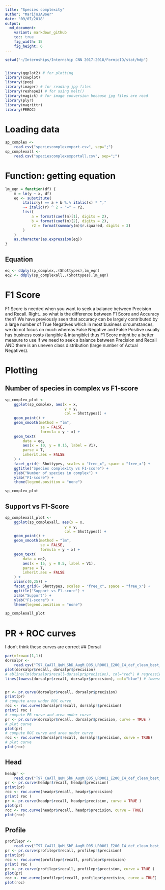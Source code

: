 ```yaml
---
title: "Species complexity"
author: "MarijnJABoer"
date: "09/07/2018"
output:
  md_document:
    variant: markdown_github
    toc: true
    fig_width: 15
    fig_height: 6
---
```


```r
setwd("~/Internships/Internship CNN 2017-2018/FormicID/stat/hdp")


library(ggplot2) # for plotting
library(cowplot)
library(jpeg)
library(imager) # for reading jpg files
library(reshape2) # for using melt()
library(magick) # for image conversion because jpg files are read
library(plyr)
library(magrittr)
library(PRROC)

```
# Loading data
```r
sp_complex <-
    read.csv("speciescomplexexport.csv", sep=";")
sp_complexall <- 
    read.csv("speciescomplexexportall.csv", sep=";")
```

# Function: getting equation

```r
lm_eqn = function(df) {
    m = lm(y ~ x, df)
    eq <- substitute(
        italic(y) == a + b %.% italic(x) * ","
        ~~ italic(r) ^ 2 ~ "=" ~ r2,
        list(
            a = format(coef(m)[1], digits = 2),
            b = format(coef(m)[2], digits = 2),
            r2 = format(summary(m)$r.squared, digits = 3)
        )
    )
    as.character(as.expression(eq))
}
```

## Equation
```r
eq <- ddply(sp_complex,.(Shottypes),lm_eqn)
eq2 <- ddply(sp_complexall,.(Shottypes),lm_eqn)
```

# F1 Score
F1 Score is needed when you want to seek a balance between Precision and Recall. Right…so what is the difference between F1 Score and Accuracy then? We have previously seen that accuracy can be largely contributed by a large number of True Negatives which in most business circumstances, we do not focus on much whereas False Negative and False Positive usually has business costs (tangible & intangible) thus F1 Score might be a better measure to use if we need to seek a balance between Precision and Recall AND there is an uneven class distribution (large number of Actual Negatives).


# Plotting
## Number of species in complex vs F1-score
```r
sp_complex_plot <-
    ggplot(sp_complex, aes(x = x,
                           y = y,
                           col = Shottypes)) +
    geom_point() +
    geom_smooth(method = "lm",
                se = FALSE,
                formula = y ~ x) +
    geom_text(
        data = eq,
        aes(x = 10, y = 0.15, label = V1),
        parse = T,
        inherit.aes = FALSE
    ) +
    facet_grid(~ Shottypes, scales = "free_x", space = "free_x") +
    ggtitle("Species complexity vs F1-score") +
    xlab("Number of species in complex") +
    ylab("F1-score") +
    theme(legend.position = "none")

sp_complex_plot
```

## Support vs F1-Score
```r
sp_complexall_plot <-
    ggplot(sp_complexall, aes(x = x,
                           y = y,
                           col = Shottypes)) +
    geom_point() +
    geom_smooth(method = "lm",
                se = FALSE,
                formula = y ~ x) +
    geom_text(
        data = eq2,
        aes(x = 15, y = 0.5, label = V1),
        parse = T,
        inherit.aes = FALSE
    ) +
    xlim(c(0,25)) +
    facet_grid(~ Shottypes, scales = "free_x", space = "free_x") +
    ggtitle("Support vs F1-score") +
    xlab("Support") +
    ylab("F1-score") +
    theme(legend.position = "none")

sp_complexall_plot
```


# PR + ROC curves
I don't think these curves are correct
## Dorsal

```r
par(mfrow=c(1,1))
dorsalpr <- 
    read.csv("T97_CaAll_QuM_ShD_AugM_D05_LR0001_E200_I4_def_clean_best_classification_report.csv", sep="," )
plot(dorsalpr$recall, dorsalpr$precision)
# abline(lm(dorsalpr$recall~dorsalpr$precision), col="red") # regression line (y~x) 
lines(lowess(dorsalpr$recall, dorsalpr$precision), col="blue") # lowess line (x,y)


pr <- pr.curve(dorsalpr$recall, dorsalpr$precision)
print(pr)
# compute area under ROC curve
roc <- roc.curve(dorsalpr$recall, dorsalpr$precision)
print( roc )
# compute PR curve and area under curve
pr <- pr.curve(dorsalpr$recall, dorsalpr$precision, curve = TRUE )
# plot curve
plot(pr)
# compute ROC curve and area under curve
roc <- roc.curve(dorsalpr$recall, dorsalpr$precision, curve = TRUE)
# plot curve
plot(roc)
```
## Head
```r
headpr <- 
    read.csv("T97_CaAll_QuM_ShH_AugM_D05_LR0001_E200_I4_def_clean_best_classification_report.csv", sep="," )
pr <- pr.curve(headpr$recall, headpr$precision)
print(pr)
roc <- roc.curve(headpr$recall, headpr$precision)
print( roc )
pr <- pr.curve(headpr$recall, headpr$precision, curve = TRUE )
plot(pr)
roc <- roc.curve(headpr$recall, headpr$precision, curve = TRUE)
plot(roc)
```

## Profile
```r
profilepr <- 
    read.csv("T97_CaAll_QuM_ShP_AugM_D05_LR0001_E200_I4_def_clean_best_classification_report.csv", sep="," )
pr <- pr.curve(profilepr$recall, profilepr$precision)
print(pr)
roc <- roc.curve(profilepr$recall, profilepr$precision)
print( roc )
pr <- pr.curve(profilepr$recall, profilepr$precision, curve = TRUE )
plot(pr)
roc <- roc.curve(profilepr$recall, profilepr$precision, curve = TRUE)
plot(roc)

```